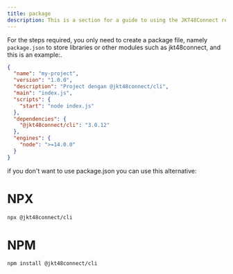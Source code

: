 ```yaml
---
title: package
description: This is a section for a guide to using the JKT48Connect rest api in the form of a package for nextjs/nodejs-based apps or projects.
---
```


For the steps required, you only need to create a package file, namely `package.json` to store libraries or other modules such as jkt48connect, and this is an example:.
```json:package.json showLineNumbers {1-15}
{
  "name": "my-project",
  "version": "1.0.0",
  "description": "Project dengan @jkt48connect/cli",
  "main": "index.js",
  "scripts": {
    "start": "node index.js"
  },
  "dependencies": {
    "@jkt48connect/cli": "3.0.12"
  },
  "engines": {
    "node": ">=14.0.0"
  }
}
```

if you don't want to use package.json you can use this alternative:
# NPX
```sh
npx @jkt48connect/cli
```
# NPM
```sh
npm install @jkt48connect/cli
```
